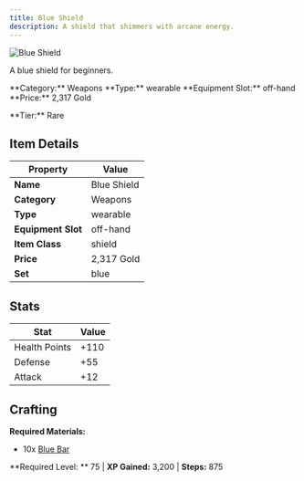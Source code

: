 ```yaml
---
title: Blue Shield
description: A shield that shimmers with arcane energy.
---
```


<div className="flex items-start gap-6 mb-8">
  <div className="flex-shrink-0">
    <img src="/assets/resources/crafting/weapons/shields/blue_shield.png" alt="Blue Shield" className="w-24 h-24 border rounded-lg" />
  </div>
  <div className="flex-1">
    <div className="space-y-2">
      <p className="text-lg text-muted-foreground">A blue shield for beginners.</p>
      <div className="flex flex-wrap gap-4 text-sm">
        <span className="px-2 py-1 bg-blue-100 dark:bg-blue-900 rounded-md">
          **Category:** Weapons
        </span>
        <span className="px-2 py-1 bg-green-100 dark:bg-green-900 rounded-md">
          **Type:** wearable
        </span>
        <span className="px-2 py-1 bg-purple-100 dark:bg-purple-900 rounded-md">
          **Equipment Slot:** off-hand
        </span>
        <span className="px-2 py-1 bg-yellow-100 dark:bg-yellow-900 rounded-md">
          **Price:** 2,317 Gold
        </span>
      </div>
      <p className="text-sm font-medium">**Tier:** Rare</p>
    </div>
  </div>
</div>

## Item Details

| Property | Value |
|----------|-------|
| **Name** | Blue Shield |
| **Category** | Weapons |
| **Type** | wearable |
| **Equipment Slot** | off-hand |
| **Item Class** | shield |
| **Price** | 2,317 Gold |
| **Set** | blue |

## Stats

| Stat | Value |
|------|-------|
| Health Points | +110 |
| Defense | +55 |
| Attack | +12 |

## Crafting

**Required Materials:**
- 10x [Blue Bar](/docs/resources/individual/blue_bar)

**Required Level: ** 75 | **XP Gained:** 3,200 | **Steps:** 875

